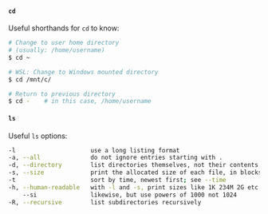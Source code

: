 #### `cd`

Useful shorthands for `cd` to know:

```bash
# Change to user home directory 
# (usually: /home/username)
$ cd ~

# WSL: Change to Windows mounted directory
$ cd /mnt/c/

# Return to previous directory
$ cd -    # in this case, /home/username
```

#### `ls`

Useful `ls` options:

```bash
-l                     use a long listing format
-a, --all              do not ignore entries starting with .
-d, --directory        list directories themselves, not their contents
-s, --size             print the allocated size of each file, in blocks
-t                     sort by time, newest first; see --time
-h, --human-readable   with -l and -s, print sizes like 1K 234M 2G etc.
    --si               likewise, but use powers of 1000 not 1024
-R, --recursive        list subdirectories recursively
```
